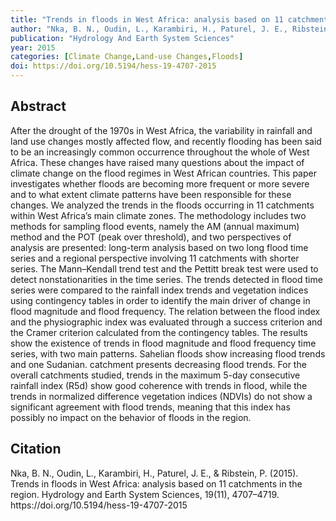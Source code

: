 ```yaml
---
title: "Trends in floods in West Africa: analysis based on 11 catchments in the region"
author: "Nka, B. N., Oudin, L., Karambiri, H., Paturel, J. E., Ribstein, P."
publication: "Hydrology And Earth System Sciences"
year: 2015
categories: [Climate Change,Land-use Changes,Floods]
doi: https://doi.org/10.5194/hess-19-4707-2015
---
```


## Abstract

After the drought of the 1970s in West Africa, the variability in rainfall and land use changes mostly affected flow, and recently flooding has been said to be an increasingly common occurrence throughout the whole of West Africa. These changes have raised many questions about the impact of climate change on the flood regimes in West African countries. This paper investigates whether floods are becoming more frequent or more severe and to what extent climate patterns have been responsible for these changes. We analyzed the trends in the floods occurring in 11 catchments within West Africa's main climate zones. The methodology includes two methods for sampling flood events, namely the AM (annual maximum) method and the POT (peak over threshold), and two perspectives of analysis are presented: long-term analysis based on two long flood time series and a regional perspective involving 11 catchments with shorter series. The Mann–Kendall trend test and the Pettitt break test were used to detect nonstationarities in the time series. The trends detected in flood time series were compared to the rainfall index trends and vegetation indices using contingency tables in order to identify the main driver of change in flood magnitude and flood frequency. The relation between the flood index and the physiographic index was evaluated through a success criterion and the Cramer criterion calculated from the contingency tables. The results show the existence of trends in flood magnitude and flood frequency time series, with two main patterns. Sahelian floods show increasing flood trends and one Sudanian. catchment presents decreasing flood trends. For the overall catchments studied, trends in the maximum 5-day consecutive rainfall index (R5d) show good coherence with trends in flood, while the trends in normalized difference vegetation indices (NDVIs) do not show a significant agreement with flood trends, meaning that this index has possibly no impact on the behavior of floods in the region.

## Citation

Nka, B. N., Oudin, L., Karambiri, H., Paturel, J. E., & Ribstein, P. (2015). Trends in floods in West Africa: analysis based on 11 catchments in the region. Hydrology and Earth System Sciences, 19(11), 4707–4719. https://doi.org/10.5194/hess-19-4707-2015
